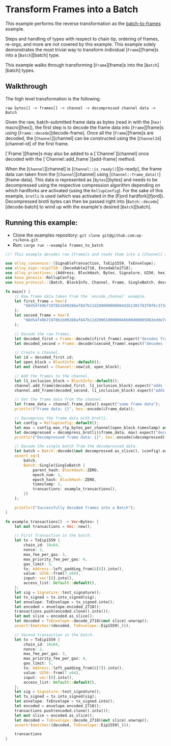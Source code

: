 
# Transform Frames into a Batch

<Callout type="info">

This example performs the reverse transformation as the [batch-to-frames][batch-to-frames] example.

</Callout>

<Callout type="danger">

Steps and handling of types with respect to chain tip, ordering of frames, re-orgs, and
more are not covered by this example. This example solely demonstrates the most trivial
way to transform individual [`Frame`][frame]s into a [`Batch`][batch] type.

</Callout>

This example walks through transforming [`Frame`][frame]s into the [`Batch`][batch] types.

## Walkthrough

The high level transformation is the following.

```ignore
raw bytes[] -> frames[] -> channel -> decompressed channel data -> Batch
```

Given the raw, batch-submitted frame data as bytes (read in with the [`hex!` macro][hex]),
the first step is to decode the frame data into [`Frame`][frame]s using
[`Frame::decode`][decode-frame]. Once all the [`Frame`][frame]s are decoded,
the [`Channel`][channel] can be constructed using the [`ChannelId`][channel-id]
of the first frame.

<Callout type="info">
[`Frame`][frame]s may also be added to a [`Channel`][channel]
once decoded with the [`Channel::add_frame`][add-frame] method.
</Callout>

When the [`Channel`][channel] is [`Channel::is_ready()`][is-ready],
the frame data can taken from the [`Channel`][channel] using
[`Channel::frame_data()`][frame-data]. This data is represented as [`Bytes`][bytes]
and needs to be decompressed using the respective compression algorithm depending on
which hardforks are activated (using the `RollupConfig`). For the sake of this example,
`brotli` is used (which was activated in the [Fjord hardfork][fjord]). Decompressed
brotli bytes can then be passed right into [`Batch::decode`][decode-batch]
to wind up with the example's desired [`Batch`][batch].


## Running this example:

- Clone the examples repository: `git clone git@github.com:op-rs/kona.git`
- Run: `cargo run --example frames_to_batch`

```rust
//! This example decodes raw [Frame]s and reads them into a [Channel] and into a [SingleBatch].

use alloy_consensus::{SignableTransaction, TxEip1559, TxEnvelope};
use alloy_eips::eip2718::{Decodable2718, Encodable2718};
use alloy_primitives::{Address, BlockHash, Bytes, Signature, U256, hex};
use kona_genesis::RollupConfig;
use kona_protocol::{Batch, BlockInfo, Channel, Frame, SingleBatch, decompress_brotli};

fn main() {
    // Raw frame data taken from the `encode_channel` example.
    let first_frame = hex!(
        "60d54f49b71978b1b09288af847b11d200000000004d1b1301f82f0f6c3734f4821cd090ef3979d71a98e7e483b1dccdd525024c0ef16f425c7b4976a7acc0c94a0514b72c096d4dcc52f0b22dae193c70c86d0790a304a08152c8250031d091063ea000"
    );
    let second_frame = hex!(
        "60d54f49b71978b1b09288af847b11d2000100000046b00d00005082edde7ccf05bded2004462b5e80e1c42cd08e307f5baac723b22864cc6cd01ddde84efc7c018d7ada56c2fa8e3c5bedd494c3a7a884439d5771afcecaf196cb3801"
    );

    // Decode the raw frames.
    let decoded_first = Frame::decode(&first_frame).expect("decodes frame").1;
    let decoded_second = Frame::decode(&second_frame).expect("decodes frame").1;

    // Create a channel.
    let id = decoded_first.id;
    let open_block = BlockInfo::default();
    let mut channel = Channel::new(id, open_block);

    // Add the frames to the channel.
    let l1_inclusion_block = BlockInfo::default();
    channel.add_frame(decoded_first, l1_inclusion_block).expect("adds frame");
    channel.add_frame(decoded_second, l1_inclusion_block).expect("adds frame");

    // Get the frame data from the channel.
    let frame_data = channel.frame_data().expect("some frame data");
    println!("Frame data: {}", hex::encode(&frame_data));

    // Decompress the frame data with brotli.
    let config = RollupConfig::default();
    let max = config.max_rlp_bytes_per_channel(open_block.timestamp) as usize;
    let decompressed = decompress_brotli(&frame_data, max).expect("decompresses brotli");
    println!("Decompressed frame data: {}", hex::encode(&decompressed));

    // Decode the single batch from the decompressed data.
    let batch = Batch::decode(&mut decompressed.as_slice(), &config).expect("batch decodes");
    assert_eq!(
        batch,
        Batch::Single(SingleBatch {
            parent_hash: BlockHash::ZERO,
            epoch_num: 1,
            epoch_hash: BlockHash::ZERO,
            timestamp: 1,
            transactions: example_transactions(),
        })
    );

    println!("Successfully decoded frames into a Batch");
}

fn example_transactions() -> Vec<Bytes> {
    let mut transactions = Vec::new();

    // First Transaction in the batch.
    let tx = TxEip1559 {
        chain_id: 10u64,
        nonce: 2,
        max_fee_per_gas: 3,
        max_priority_fee_per_gas: 4,
        gas_limit: 5,
        to: Address::left_padding_from(&[6]).into(),
        value: U256::from(7_u64),
        input: vec![8].into(),
        access_list: Default::default(),
    };
    let sig = Signature::test_signature();
    let tx_signed = tx.into_signed(sig);
    let envelope: TxEnvelope = tx_signed.into();
    let encoded = envelope.encoded_2718();
    transactions.push(encoded.clone().into());
    let mut slice = encoded.as_slice();
    let decoded = TxEnvelope::decode_2718(&mut slice).unwrap();
    assert!(matches!(decoded, TxEnvelope::Eip1559(_)));

    // Second transaction in the batch.
    let tx = TxEip1559 {
        chain_id: 10u64,
        nonce: 2,
        max_fee_per_gas: 3,
        max_priority_fee_per_gas: 4,
        gas_limit: 5,
        to: Address::left_padding_from(&[7]).into(),
        value: U256::from(7_u64),
        input: vec![8].into(),
        access_list: Default::default(),
    };
    let sig = Signature::test_signature();
    let tx_signed = tx.into_signed(sig);
    let envelope: TxEnvelope = tx_signed.into();
    let encoded = envelope.encoded_2718();
    transactions.push(encoded.clone().into());
    let mut slice = encoded.as_slice();
    let decoded = TxEnvelope::decode_2718(&mut slice).unwrap();
    assert!(matches!(decoded, TxEnvelope::Eip1559(_)));

    transactions
}
```


[batch-to-frames]: ./batch-to-frames.md

[op-stack]: https://github.com/ethereum-optimism/optimism
[op-program]: https://github.com/ethereum-optimism/optimism/tree/develop/op-program
[cannon]: https://github.com/ethereum-optimism/optimism/tree/develop/cannon
[cannon-rs]: https://github.com/op-rs/cannon-rs
[asterisc]: https://github.com/ethereum-optimism/asterisc
[fp-specs]: https://specs.optimism.io/experimental/fault-proof/index.html
[fpp-specs]: https://specs.optimism.io/experimental/fault-proof/index.html#fault-proof-program
[preimage-specs]: https://specs.optimism.io/experimental/fault-proof/index.html#pre-image-oracle
[cannon-specs]: https://specs.optimism.io/experimental/fault-proof/cannon-fault-proof-vm.html#cannon-fault-proof-virtual-machine
[l2-output-root]: https://specs.optimism.io/protocol/proposals.html#l2-output-commitment-construction
[op-succinct]: https://github.com/succinctlabs/op-succinct
[revm]: https://github.com/bluealloy/revm

[kona]: https://github.com/op-rs/kona
[issues]: https://github.com/op-rs/kona/issues
[new-issue]: https://github.com/op-rs/kona/issues/new
[contributing]: https://github.com/op-rs/kona/tree/main/CONTRIBUTING.md

[op-labs]: https://github.com/ethereum-optimism
[bad-boi-labs]: https://github.com/BadBoiLabs
